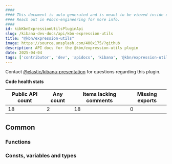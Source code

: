 ```yaml
---
####
#### This document is auto-generated and is meant to be viewed inside our experimental, new docs system.
#### Reach out in #docs-engineering for more info.
####
id: kibKbnExpressionUtilsPluginApi
slug: /kibana-dev-docs/api/kbn-expression-utils
title: "@kbn/expression-utils"
image: https://source.unsplash.com/400x175/?github
description: API docs for the @kbn/expression-utils plugin
date: 2025-04-04
tags: ['contributor', 'dev', 'apidocs', 'kibana', '@kbn/expression-utils']
---
```




Contact [@elastic/kibana-presentation](https://github.com/orgs/elastic/teams/kibana-presentation) for questions regarding this plugin.

**Code health stats**

| Public API count  | Any count | Items lacking comments | Missing exports |
|-------------------|-----------|------------------------|-----------------|
| 18 | 2 | 18 | 0 |

## Common

### Functions
<DocDefinitionList data={kbnExpressionUtilsObj.common.functions}/>

### Consts, variables and types
<DocDefinitionList data={kbnExpressionUtilsObj.common.misc}/>

